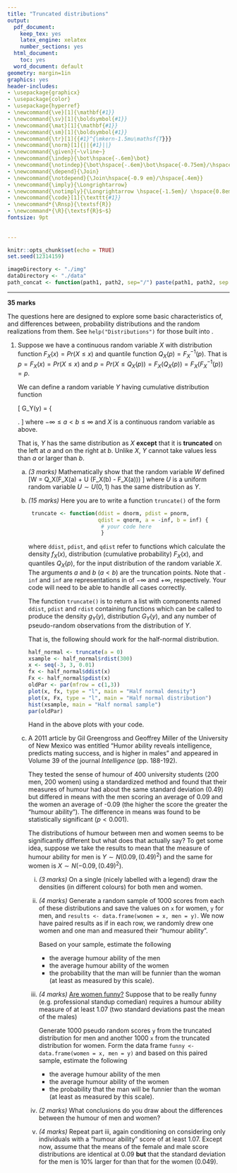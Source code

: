 ```yaml
---
title: "Truncated distributions"
output:
  pdf_document:
    keep_tex: yes
    latex_engine: xelatex
    number_sections: yes
  html_document:
    toc: yes
  word_document: default
geometry: margin=1in
graphics: yes
header-includes:
- \usepackage{graphicx}
- \usepackage{color}
- \usepackage{hyperref}
- \newcommand{\ve}[1]{\mathbf{#1}}    
- \newcommand{\sv}[1]{\boldsymbol{#1}} 
- \newcommand{\mat}[1]{\mathbf{#1}}    
- \newcommand{\sm}[1]{\boldsymbol{#1}}   
- \newcommand{\tr}[1]{{#1}^{\mkern-1.5mu\mathsf{T}}}    
- \newcommand{\norm}[1]{||{#1}||}           
- \newcommand{\given}{~\vline~}
- \newcommand{\indep}{\bot\hspace{-.6em}\bot}
- \newcommand{\notindep}{\bot\hspace{-.6em}\bot\hspace{-0.75em}/\hspace{.4em}}
- \newcommand{\depend}{\Join}
- \newcommand{\notdepend}{\Join\hspace{-0.9 em}/\hspace{.4em}}
- \newcommand{\imply}{\Longrightarrow}
- \newcommand{\notimply}{\Longrightarrow \hspace{-1.5em}/ \hspace{0.8em}}
- \newcommand{\code}[1]{\texttt{#1}}
- \newcommand*{\Rnsp}{\textsf{R}}
- \newcommand*{\R}{\textsf{R}$~$}
fontsize: 9pt
  
  
---
```


```r
knitr::opts_chunk$set(echo = TRUE)
set.seed(12314159)

imageDirectory <- "./img"
dataDirectory <- "./data"
path_concat <- function(path1, path2, sep="/") paste(path1, path2, sep = sep)
```

---

**35 marks**

The questions here are designed to explore some basic characteristics of, and differences between, probability distributions and the random realizations from them.  See `help("Distributions")` for those built into \R.


1. Suppose we have a continuous random variable $X$ with distribution function $F_X(x) = Pr(X \le x)$ and quantile function
$Q_X(p) = F_X^{-1}(p)$.  That is $p = F_X(x) = Pr(X \le x)$ and $p = Pr(X \le Q_X(p)) = F_X(Q_X(p)) = F_X(F_X^{-1}(p)) = p$.

    We can define a random variable $Y$ having cumulative distribution function
     
    \[ G_Y(y) = 
            \left\{ 
            \begin{array}{ll}
            0 & y < a \\
            &\\
            \frac{F_X(y) - F_X(a)}{F_X(b) - F_X(a)} &
            a \le y \le b \\
            &\\
            1 & y > b
            \end{array}
            \right. 
    \]
    where $-\infty \le a < b \le \infty$ and $X$ is a continuous random variable as above.
          
    That is, $Y$ has the same distribution as $X$ **except** that it is **truncated** on the left at $a$ and on the right at $b$.  Unlike $X$, $Y$ cannot take values less than $a$ or larger than $b$.
    
     a. *(3 marks)* Mathematically show that the random variable $W$ defined
         \[W = Q_X(F_X(a) + U \times (F_X(b) - F_X(a))) \]
         where $U$ is a uniform random variable $U \sim U(0,1)$ has the same distribution as $Y$.
         
     b. *(15 marks)* Here you are to write a function `truncate()` of the form 
          
         ```r
          truncate <- function(ddist = dnorm, pdist = pnorm, 
                               qdist = qnorm, a = -inf, b = inf) {
                                # your code here
                                }
         ```
         where `ddist`, `pdist`, and `qdist` refer to functions which  calculate the density $f_X(x)$, distribution (cumulative probability) $F_X(x)$, and quantiles $Q_X(p)$, for the input distribution of the random variable $X$.  The arguments $a$ and $b$ ($a < b$) are the truncation points.  Note that `-inf` and `inf` are representations in \R of $-\infty$ and $+\infty$, respectively.  Your code will need to be able to handle all cases correctly.
         
         The function `truncate()` is to return a list with components named `ddist`, `pdist` and `rdist` containing functions which can be called  to produce the density $g_Y(y)$, distribution $G_Y(y)$, and any number of pseudo-random observations from the distribution of $Y$.
         
         That is, the following should work for the half-normal distribution.
         
         ```r
         half_normal <- truncate(a = 0)
         xsample <- half_normal$rdist(300)
         x <- seq(-3, 3, 0.01)
         fx <- half_normal$ddist(x)
         Fx <- half_normal$pdist(x)
         oldPar <- par(mfrow = c(1,3))
         plot(x, fx, type = "l", main = "Half normal density")
         plot(x, Fx, type = "l", main = "Half normal distribution")
         hist(xsample, main = "Half normal sample")
         par(oldPar)
         ```
         Hand in the above plots with your code.
              

         
     c. A 2011 article by Gil Greengross and Geoffrey Miller of the University of New Mexico was entitled "Humor ability reveals intelligence, predicts mating success, and is higher in males" and appeared in Volume 39 of the journal *Intelligence* (pp. 188-192).   
     
         They tested the sense of humour of 400 university students (200 men, 200 women) using a standardized method and found that their measures of humour had about the same standard deviation (0.49) but differed in means with the men scoring an average of 0.09 and the women an average of -0.09 (the higher the score the greater the "humour ability").  The difference in means was found to be statistically significant ($p < 0.001$).
         
         The distributions of humour between men and women seems to be significantly different but what does that actually say?  To get some idea, suppose we take the results to mean that the measure of humour ability for men is $Y \sim N(0.09, (0.49)^2)$ and the same for women is $X \sim N(-0.09, (0.49)^2)$.
         
         i. *(3 marks)* On a single (nicely labelled with a legend) draw the densities (in different colours) for both men and women.
         
         ii. *(4 marks)* Generate a random sample of 1000 scores from each of these distributions and save the values on `x` for women, `y` for men, and `results <- data.frame(women = x, men = y)`.  We now have paired results as if in each row, we randomly drew one women and one man and measured their "humour ability".
         
             Based on your sample, estimate the following
             
             - the average humour ability of the men
             - the average humour ability of the women
             - the probability that the man will be funnier than the woman (at least as measured by this scale).
             
         iii. *(4 marks)*  [Are women funny?](https://www.theguardian.com/commentisfree/2014/mar/04/are-women-funny-you-already-know-the-answer) Suppose that to be really funny (e.g. professional standup comedian) requires a humour ability measure of at least 1.07 (two standard deviations past the mean of the males)
         
              Generate 1000 pseudo random scores `y` from the truncated distribution for men and another 1000 `x` from the truncated distribution for women.  Form the data frame `funny <- data.frame(women = x, men = y)` and based on this paired sample, estimate the following
             
                 - the average humour ability of the men
                 - the average humour ability of the women
                 - the probability that the man will be funnier than the woman (at least as measured by this scale).

        iv. *(2 marks)* What conclusions do you draw about the differences between the humour of men and women?
        
        v. *(4 marks)* Repeat part iii, again conditioning on considering only individuals with a "humour ability" score of at least 1.07.   Except now, assume that the means of the female and male score distributions are identical at 0.09 **but** that the standard deviation for the men is 10\% larger for than that for the women (0.049).
        
